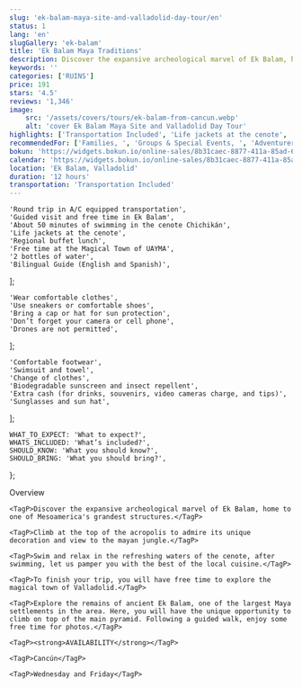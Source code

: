 ```yaml
---
slug: 'ek-balam-maya-site-and-valladolid-day-tour/en'
status: 1
lang: 'en'
slugGallery: 'ek-balam'
title: 'Ek Balam Maya Traditions'
description: Discover the expansive archeological marvel of Ek Balam, home to one of Mesoamerica's grandest structures.
keywords: ''
categories: ['RUINS']
price: 191
stars: '4.5'
reviews: '1,346'
image:
    src: '/assets/covers/tours/ek-balam-from-cancun.webp'
    alt: 'cover Ek Balam Maya Site and Valladolid Day Tour'
highlights: ['Transportation Included', 'Life jackets at the cenote', 'Regional buffet lunch']
recommendedFor: ['Families, ', 'Groups & Special Events, ', 'Adventurers']
bokun: 'https://widgets.bokun.io/online-sales/8b31caec-8877-411a-85ad-682828170619/experience/848479?partialView=1'
calendar: 'https://widgets.bokun.io/online-sales/8b31caec-8877-411a-85ad-682828170619/experience-calendar/848479'
location: 'Ek Balam, Valladolid'
duration: '12 hours'
transportation: 'Transportation Included'
---
```



    'Round trip in A/C equipped transportation',
    'Guided visit and free time in Ek Balam',
    'About 50 minutes of swimming in the cenote Chichikán',
    'Life jackets at the cenote',
    'Regional buffet lunch',
    'Free time at the Magical Town of UAYMA',
    '2 bottles of water',
    'Bilingual Guide (English and Spanish)',
];

    'Wear comfortable clothes',
    'Use sneakers or comfortable shoes',
    'Bring a cap or hat for sun protection',
    'Don’t forget your camera or cell phone',
    'Drones are not permitted',
];

    'Comfortable footwear',
    'Swimsuit and towel',
    'Change of clothes',
    'Biodegradable sunscreen and insect repellent',
    'Extra cash (for drinks, souvenirs, video cameras charge, and tips)',
    'Sunglasses and sun hat',
];

    WHAT_TO_EXPECT: 'What to expect?',
    WHATS_INCLUDED: 'What’s included?',
    SHOULD_KNOW: 'What you should know?',
    SHOULD_BRING: 'What you should bring?',
};

<Accordion client:visible title={titles.WHAT_TO_EXPECT} idHash="whatToExpect">
    <TagH2>Overview</TagH2>

    <TagP>Discover the expansive archeological marvel of Ek Balam, home to one of Mesoamerica's grandest structures.</TagP>

    <TagP>Climb at the top of the acropolis to admire its unique decoration and view to the mayan jungle.</TagP>

    <TagP>Swim and relax in the refreshing waters of the cenote, after swimming, let us pamper you with the best of the local cuisine.</TagP>

    <TagP>To finish your trip, you will have free time to explore the magical town of Valladolid.</TagP>

    <TagP>Explore the remains of ancient Ek Balam, one of the largest Maya settlements in the area. Here, you will have the unique opportunity to climb on top of the main pyramid. Following a guided walk, enjoy some free time for photos.</TagP>

    <TagP><strong>AVAILABILITY</strong></TagP>

    <TagP>Cancún</TagP>

    <TagP>Wednesday and Friday</TagP>
</Accordion>

<Accordion client:visible title={titles.WHATS_INCLUDED} idHash="whatsIncluded">
    <Inclusions includes={includes} />
</Accordion>

<Accordion client:visible title={titles.SHOULD_KNOW} idHash="whatYouShouldKnow">
    <ShouldKnow shouldKnow={shouldKnow} />
</Accordion>

<Accordion client:visible title={titles.SHOULD_BRING} idHash="whatYouShouldBring">
    <ShouldBring shouldBring={shouldBring} />
</Accordion>